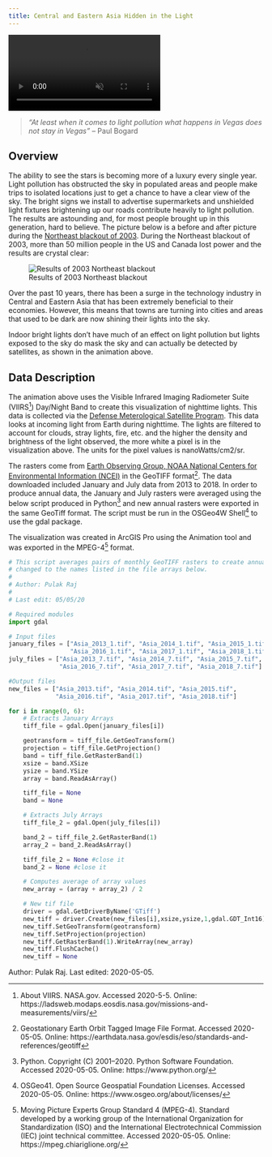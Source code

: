 ```yaml
---
title: Central and Eastern Asia Hidden in the Light
---
```


<!-- VIDEO ON LOOP: see styles.css for formatting -->
<div class="video-wrapper">
  <video id="scaledvideo" controls preload="true" autoplay loop muted>
    <source src="https://drdavis.space/teaching/ds/sdd/media/2020/05/light_pollution.mp4" type="video/mp4" >
  </video>
</div>

> *"At least when it comes to light pollution what happens in Vegas does not stay in Vegas"* -- Paul Bogard

## Overview
The ability to see the stars is becoming more of a luxury every single year.
Light pollution has obstructed the sky in populated areas and people make trips to isolated locations just to get a chance to have a clear view of the sky.
The bright signs we install to advertise supermarkets and unshielded light fixtures brightening up our roads contribute heavily to light pollution.
The results are astounding and, for most people brought up in this generation, hard to believe.
The picture below is a before and after picture during the [Northeast blackout of 2003](https://www.history.com/this-day-in-history/blackout-hits-northeast-united-states).
During the Northeast blackout of 2003, more than 50 million people in the US and Canada lost power and the results are crystal clear:

![Results of 2003 Northeast blackout](https://www.darksky.org/wp-content/uploads/2014/09/Blackout_Todd_CarlsonTowards_Toronto_Goodwood_Ontario.jpg)

Over the past 10 years, there has been a surge in the technology industry in Central and Eastern Asia that has been extremely beneficial to their economies.
However, this means that towns are turning into cities and areas that used to be dark are now shining their lights into the sky.

Indoor bright lights don't have much of an effect on light pollution but lights exposed to the sky do mask the sky and can actually be detected by satellites, as shown in the animation above.

## Data Description
The animation above uses the Visible Infrared Imaging Radiometer Suite (VIIRS[^viirs]) Day/Night Band to create this visualization of nighttime lights. This data is collected via the [Defense Meterological Satellite Program](https://www.ospo.noaa.gov/Operations/DMSP/index.html).
This data looks at incoming light from Earth during nighttime.
The lights are filtered to account for clouds, stray lights, fire, etc. and the higher the density and brightness of the light observed, the more white a pixel is in the visualization above.
The units for the pixel values is nanoWatts/cm2/sr.

The rasters come from [Earth Observing Group, NOAA National Centers for Environmental Information (NCEI)](https://ngdc.noaa.gov/eog/viirs/download_dnb_composites.html) in the GeoTIFF format[^tiff].
The data downloaded included January and July data from 2013 to 2018.
In order to produce annual data, the January and July rasters were averaged using the below script produced in Python[^python] and new annual rasters were exported in the same GeoTiff format.
The script must be run in the OSGeo4W Shell[^OSGeo4W] to use the gdal package.

The visualization was created in ArcGIS Pro using the Animation tool and was exported in the MPEG-4[^mpeg4] format.

```python
# This script averages pairs of monthly GeoTIFF rasters to create annual rasters. The input requires .tif files with names
# changed to the names listed in the file arrays below.
#
# Author: Pulak Raj
#
# Last edit: 05/05/20

# Required modules
import gdal

# Input files
january_files = ["Asia_2013_1.tif", "Asia_2014_1.tif", "Asia_2015_1.tif",
                 "Asia_2016_1.tif", "Asia_2017_1.tif", "Asia_2018_1.tif"]
july_files = ["Asia_2013_7.tif", "Asia_2014_7.tif", "Asia_2015_7.tif",
              "Asia_2016_7.tif", "Asia_2017_7.tif", "Asia_2018_7.tif"]

#Output files
new_files = ["Asia_2013.tif", "Asia_2014.tif", "Asia_2015.tif",
             "Asia_2016.tif", "Asia_2017.tif", "Asia_2018.tif"]

for i in range(0, 6):
    # Extracts January Arrays
    tiff_file = gdal.Open(january_files[i])

    geotransform = tiff_file.GetGeoTransform()
    projection = tiff_file.GetProjection()
    band = tiff_file.GetRasterBand(1)
    xsize = band.XSize
    ysize = band.YSize
    array = band.ReadAsArray()

    tiff_file = None
    band = None

    # Extracts July Arrays
    tiff_file_2 = gdal.Open(july_files[i])

    band_2 = tiff_file_2.GetRasterBand(1)
    array_2 = band_2.ReadAsArray()

    tiff_file_2 = None #close it
    band_2 = None #close it

    # Computes average of array values
    new_array = (array + array_2) / 2

    # New tif file
    driver = gdal.GetDriverByName('GTiff')
    new_tiff = driver.Create(new_files[i],xsize,ysize,1,gdal.GDT_Int16)
    new_tiff.SetGeoTransform(geotransform)
    new_tiff.SetProjection(projection)
    new_tiff.GetRasterBand(1).WriteArray(new_array)
    new_tiff.FlushCache()
    new_tiff = None
```

<div class="credit-line">
Author: Pulak Raj.
Last edited: 2020-05-05.
</div>

[^viirs]: About VIIRS. NASA.gov. Accessed 2020-5-5. Online: https://ladsweb.modaps.eosdis.nasa.gov/missions-and-measurements/viirs/
[^tiff]: Geostationary Earth Orbit Tagged Image File Format. Accessed 2020-05-05. Online: https://earthdata.nasa.gov/esdis/eso/standards-and-references/geotiff
[^python]: Python. Copyright (C) 2001--2020. Python Software Foundation. Accessed 2020-05-05. Online: https://www.python.org/
[^OSGeo4W]: OSGeo41. Open Source Geospatial Foundation Licenses. Accessed 2020-05-05. Online: https://www.osgeo.org/about/licenses/
[^mpeg4]: Moving Picture Experts Group Standard 4 (MPEG-4). Standard developed by a working group of the International Organization for Standardization (ISO) and the International Electrotechnical Commission (IEC) joint technical committee. Accessed 2020-05-05. Online: https://mpeg.chiariglione.org/
